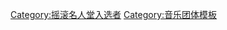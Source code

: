 {{Navbox
|name = 摇滚名人堂2007届入选者
|title = [[摇滚名人堂]][[搖滾名人堂成員列表|2007届入选者]]
|listclass = hlist
|state = {{{state|autocollapse}}}

| group1 = 表演者
| list1 =
* '''{{link-en|閃耀大師與狂暴五人|Grandmaster Flash and the Furious Five}}'''（{{link-en|梅勒·梅爾|Melle Mel|}}、The Kidd Creole、Mr. Ness/Scorpio、[[閃耀大師]]、{{link-en|基夫牛仔|Keef Cowboy}}、Rahiem）
* '''[[R.E.M.]]'''（{{link-en|比爾·貝里|Bill Berry}}、{{link-en|彼得·巴克 (樂手)|Peter Buck|彼得·巴克}}、{{link-en|邁可·米爾斯|Mike Mills}}、[[麥可·史戴普]]）
* '''[[罗尼特组合]]'''（{{link-en|艾斯泰勒·班內特|Estelle Bennett}}、{{link-en|羅妮·斯佩克特|Ronnie Spector}}、{{link-en|內德拉·塔里|Nedra Talley}}）
* '''[[帕蒂·史密斯]]'''
* '''[[Van Halen|范海倫]]'''（{{link-en|麥可·安東尼 (音樂家)|Michael Anthony (musician)|麥可·安東尼}}、{{link-en|山米·黑加|Sammy Hagar}}、{{link-en|大衛·李·羅斯|David Lee Roth}}、{{link-en|艾力克斯·范海倫|Alex Van Halen}}、[[埃迪·范海伦|艾迪·范海倫]]）

}}<noinclude>
{{collapsible option}}
[[Category:摇滚名人堂入选者]]
[[Category:音乐团体模板]]
</noinclude>